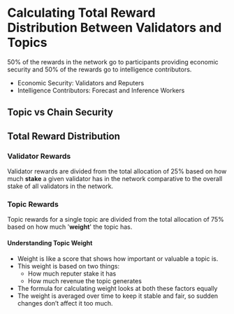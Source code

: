# Calculating Total Reward Distribution Between Validators and Topics

50% of the rewards in the network go to participants providing economic security and 50% of the rewards go to intelligence contributors.

- Economic Security: Validators and Reputers
- Intelligence Contributors: Forecast and Inference Workers

## Topic vs Chain Security

## Total Reward Distribution

### Validator Rewards

Validator rewards are divided from the total allocation of 25% based on how much **stake** a given validator has in the network comparative to the overall stake of all validators in the network.

### Topic Rewards

Topic rewards for a single topic are divided from the total allocation of 75% based on how much '**weight**' the topic has.

#### Understanding Topic Weight

- Weight is like a score that shows how important or valuable a topic is.
- This weight is based on two things:
    - How much reputer stake it has
    - How much revenue the topic generates
- The formula for calculating weight looks at both these factors equally
- The weight is averaged over time to keep it stable and fair, so sudden changes don’t affect it too much.